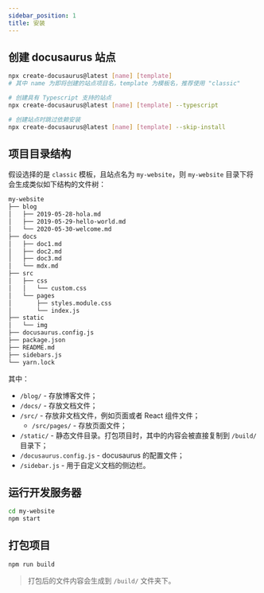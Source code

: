 ```yaml
---
sidebar_position: 1
title: 安装
---
```


## 创建 docusaurus 站点

```sh
npx create-docusaurus@latest [name] [template]
# 其中 name 为即将创建的站点项目名，template 为模板名，推荐使用 "classic"

# 创建具有 Typescript 支持的站点
npx create-docusaurus@latest [name] [template] --typescript

# 创建站点时跳过依赖安装
npx create-docusaurus@latest [name] [template] --skip-install
```

## 项目目录结构

假设选择的是 `classic` 模板，且站点名为 `my-website`，则 `my-website` 目录下将会生成类似如下结构的文件树：

```txt
my-website
├── blog
│   ├── 2019-05-28-hola.md
│   ├── 2019-05-29-hello-world.md
│   └── 2020-05-30-welcome.md
├── docs
│   ├── doc1.md
│   ├── doc2.md
│   ├── doc3.md
│   └── mdx.md
├── src
│   ├── css
│   │   └── custom.css
│   └── pages
│       ├── styles.module.css
│       └── index.js
├── static
│   └── img
├── docusaurus.config.js
├── package.json
├── README.md
├── sidebars.js
└── yarn.lock
```

其中：

- `/blog/` - 存放博客文件；
- `/docs/` - 存放文档文件；
- `/src/` - 存放非文档文件，例如页面或者 React 组件文件；
  - `/src/pages/` - 存放页面文件；
- `/static/` - 静态文件目录。打包项目时，其中的内容会被直接复制到 `/build/` 目录下；
- `/docusaurus.config.js` - docusaurus 的配置文件；
- `/sidebar.js` - 用于自定义文档的侧边栏。

## 运行开发服务器

```sh
cd my-website
npm start
```

## 打包项目

```sh
npm run build
```

> 打包后的文件内容会生成到 `/build/` 文件夹下。
